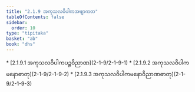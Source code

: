 ```yaml
---
title: "2.1.9 အကုသလဝိပါကအဗျာကတ"
tableOfContents: false
sidebar:
  order: 10
type: "tipitaka"
basket: "ab"
book: "dhs"
---
```



<DynamicBreadcrumb />



<TableOfContents book="dhs" section="2.1.9">
* [2.1.9.1 အကုသလဝိပါကပဉ္စဝိညာဏ](2-1-9/2-1-9-1)
* [2.1.9.2 အကုသလဝိပါကမနောဓာတု](2-1-9/2-1-9-2)
* [2.1.9.3 အကုသလဝိပါကမနောဝိညာဏဓာတု](2-1-9/2-1-9-3)
</TableOfContents>